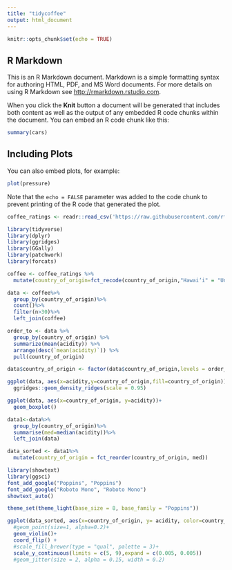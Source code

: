 ```yaml
---
title: "tidycoffee"
output: html_document
---
```


```r
knitr::opts_chunk$set(echo = TRUE)
```

## R Markdown

This is an R Markdown document. Markdown is a simple formatting syntax for authoring HTML, PDF, and MS Word documents. For more details on using R Markdown see <http://rmarkdown.rstudio.com>.

When you click the **Knit** button a document will be generated that includes both content as well as the output of any embedded R code chunks within the document. You can embed an R code chunk like this:

```r
summary(cars)
```

## Including Plots

You can also embed plots, for example:

```r
plot(pressure)
```

Note that the `echo = FALSE` parameter was added to the code chunk to prevent printing of the R code that generated the plot.
```r
coffee_ratings <- readr::read_csv('https://raw.githubusercontent.com/rfordatascience/tidytuesday/master/data/2020/2020-07-07/coffee_ratings.csv')

```
```r
library(tidyverse)
library(dplyr)
library(ggridges)
library(GGally)
library(patchwork)
library(forcats)

coffee <- coffee_ratings %>%
  mutate(country_of_origin=fct_recode(country_of_origin,"Hawai‘i" = "United States (Hawaii)","Tanzania"="Tanzania, United Republic Of"))
```
```r
data <- coffee%>%
  group_by(country_of_origin)%>%
  count()%>%
  filter(n>30)%>%
  left_join(coffee)

order_to <- data %>%
  group_by(country_of_origin) %>%
  summarize(mean(acidity)) %>%
  arrange(desc(`mean(acidity)`)) %>%
  pull(country_of_origin)
```
```r
data$country_of_origin <- factor(data$country_of_origin,levels = order_to)
```
```r
ggplot(data, aes(x=acidity,y=country_of_origin,fill=country_of_origin)) +
  ggridges::geom_density_ridges(scale = 0.95) 

```
```r
ggplot(data, aes(x=country_of_origin, y=acidity))+
  geom_boxplot()
```
```r
data1<-data%>%
  group_by(country_of_origin)%>%
  summarise(med=median(acidity))%>%
  left_join(data)
```


```r
data_sorted <- data1%>%
  mutate(country_of_origin = fct_reorder(country_of_origin, med))

```
```r
library(showtext)
library(ggsci)
font_add_google("Poppins", "Poppins")
font_add_google("Roboto Mono", "Roboto Mono")
showtext_auto()

theme_set(theme_light(base_size = 8, base_family = "Poppins"))

ggplot(data_sorted, aes(x=country_of_origin, y= acidity, color=country_of_origin))+
  #geom_point(size=1, alpha=0.2)+
  geom_violin()+
  coord_flip() +
  #scale_fill_brewer(type = "qual", palette = 3)+
  scale_y_continuous(limits = c(5, 9),expand = c(0.005, 0.005))
  #geom_jitter(size = 2, alpha = 0.15, width = 0.2)
```






















